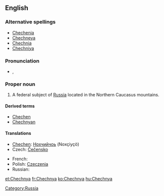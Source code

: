 ==English==
{{wikipedia}}

===Alternative spellings===
* [[Chechenia]]
* [[Chechneya]]
* [[Chechnia]]
* [[Chechniya]]

===Pronunciation===
* {{a|UK}} {{IPA|/ˈtʃɛtʃ.ni.ə/|/ˈtʃɛtʃ.ɲi.ə/}}, {{SAMPA|/"tSEtS.ni.@/|/"tSEtS.Ji.@/}}

===Proper noun===
{{en-proper noun}}

# A federal subject of [[Russia]] located in the Northern Caucasus mountains.

====Derived terms====
* [[Chechen]]
* [[Chechnyan]]

====Translations====
{{trans-top|federal subject}}
* [[Chechen]]: [[Нохчийчоь]] (Noxçiyçö)
* Czech: [[Čečensko]] {{n}}
{{trans-mid}}
* French: {{t|fr|Tchétchénie|f}}
* Polish: [[Czeczenia]] {{f}}
* Russian: {{t|ru|Чечня|f}}
{{trans-bottom}}

[[Category:Russia]]

[[et:Chechnya]]
[[fr:Chechnya]]
[[ko:Chechnya]]
[[hu:Chechnya]]